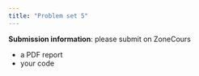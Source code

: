 ```yaml
---
title: "Problem set 5"
---
```


**Submission information**: please submit on ZoneCours

- a PDF report
- your code

